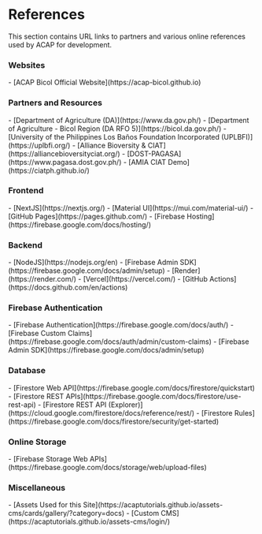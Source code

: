 # References

This section contains URL links to partners and various online references used by ACAP for development.

### Websites

<div className="text-semibold text-sm text-purple-500 no-underline hover:underline">
- [ACAP Bicol Official Website](https://acap-bicol.github.io)
</div>

### Partners and Resources

<div className="text-semibold text-sm text-purple-500 no-underline hover:underline">
- [Department of Agriculture (DA)](https://www.da.gov.ph/)
- [Department of Agriculture - Bicol Region (DA RFO 5)](https://bicol.da.gov.ph/)
- [University of the Philippines Los Baños Foundation Incorporated (UPLBFI)](https://uplbfi.org/)
- [Alliance Bioversity & CIAT](https://alliancebioversityciat.org/)
- [DOST-PAGASA](https://www.pagasa.dost.gov.ph/)
- [AMIA CIAT Demo](https://ciatph.github.io/)
</div>

### Frontend

<div className="text-semibold text-sm text-purple-500 no-underline hover:underline">
- [NextJS](https://nextjs.org/)
- [Material UI](https://mui.com/material-ui/)
- [GitHub Pages](https://pages.github.com/)
- [Firebase Hosting](https://firebase.google.com/docs/hosting/)
</div>

### Backend

<div className="text-semibold text-sm text-purple-500 no-underline hover:underline">
- [NodeJS](https://nodejs.org/en)
- [Firebase Admin SDK](https://firebase.google.com/docs/admin/setup)
- [Render](https://render.com/)
- [Vercel](https://vercel.com/)
- [GitHub Actions](https://docs.github.com/en/actions)
</div>

### Firebase Authentication

<div className="text-semibold text-sm text-purple-500 no-underline hover:underline">
- [Firebase Authentication](https://firebase.google.com/docs/auth/)
- [Firebase Custom Claims](https://firebase.google.com/docs/auth/admin/custom-claims)
- [Firebase Admin SDK](https://firebase.google.com/docs/admin/setup)
</div>

### Database

<div className="text-semibold text-sm text-purple-500 no-underline hover:underline">
- [Firestore Web API](https://firebase.google.com/docs/firestore/quickstart)
- [Firestore REST APIs](https://firebase.google.com/docs/firestore/use-rest-api)
- [Firestore REST API (Explorer)](https://cloud.google.com/firestore/docs/reference/rest/)
- [Firestore Rules](https://firebase.google.com/docs/firestore/security/get-started)
</div>

### Online Storage

<div className="text-semibold text-sm text-purple-500 no-underline hover:underline">
- [Firebase Storage Web APIs](https://firebase.google.com/docs/storage/web/upload-files)
</div>

### Miscellaneous

<div className="text-semibold text-sm text-purple-500 no-underline hover:underline">
- [Assets Used for this Site](https://acaptutorials.github.io/assets-cms/cards/gallery/?category=docs)
- [Custom CMS](https://acaptutorials.github.io/assets-cms/login/)
</div>


